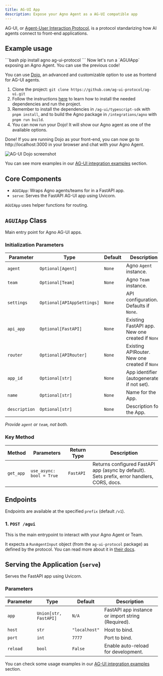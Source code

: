 ```yaml
---
title: AG-UI App
description: Expose your Agno Agent as a AG-UI compatible app
---
```


AG-UI, or [Agent-User Interaction Protocol](https://github.com/ag-ui-protocol/ag-ui), is a protocol standarizing how AI agents connect to front-end applications.


## Example usage

<Steps>
  <Step title="Install the backend dependencies">
    ```bash
    pip install agno ag-ui-protocol
    ```
  </Step>

  <Step title="Run the backend">
    Now let's run a `AGUIApp` exposing an Agno Agent. You can use the previous code!
  </Step>

  <Step title="Run the frontend">


You can use [Dojo](https://github.com/ag-ui-protocol/ag-ui/tree/main/typescript-sdk/apps/dojo), an advanced and customizable option to use as frontend for AG-UI agents.

1. Clone the project: `git clone https://github.com/ag-ui-protocol/ag-ui.git`
2. Follow the instructions [here](https://github.com/ag-ui-protocol/ag-ui/tree/main/typescript-sdk/apps/dojo) to learn how to install the needed dependencies and run the project.
3. Remember to install the dependencies in `/ag-ui/typescript-sdk` with `pnpm install`, and to build the Agno package in `/integrations/agno` with `pnpm run build`.
4. You can now run your Dojo! It will show our Agno agent as one of the available options.
</Step>

<Step title="Chat with your Agno Agent">

Done! If you are running Dojo as your front-end, you can now go to http://localhost:3000 in your browser and chat with your Agno Agent.

</Step>
</Steps>


![AG-UI Dojo screenshot](/images/agui-dojo.png)

You can see more examples in our [AG-UI integration examples](/examples/applications/ag-ui) section.

## Core Components

- `AGUIApp`: Wraps Agno agents/teams for in a FastAPI app.
- `serve`: Serves the FastAPI AG-UI app using Uvicorn.

`AGUIApp` uses helper functions for routing.

## `AGUIApp` Class

Main entry point for Agno AG-UI apps.

### Initialization Parameters

| Parameter  | Type                      | Default | Description                                           |
| ---------- | ------------------------- | ------- | ----------------------------------------------------- |
| `agent`    | `Optional[Agent]`         | `None`  | Agno `Agent` instance.                                |
| `team`     | `Optional[Team]`          | `None`  | Agno `Team` instance.                                 |
| `settings` | `Optional[APIAppSettings]`| `None`  | API configuration. Defaults if `None`.                |
| `api_app`  | `Optional[FastAPI]`       | `None`  | Existing FastAPI app. New one created if `None`.    |
| `router`   | `Optional[APIRouter]`     | `None`  | Existing APIRouter. New one created if `None`.        |
| `app_id`    | `Optional[str]`           | `None`  | App identifier (autogenerated if not set).                         |
| `name`    | `Optional[str]`           | `None`  | Name for the App.                         |
| `description`    | `Optional[str]`           | `None`  |  Description for the App.                         |

*Provide `agent` or `team`, not both.*

### Key Method

| Method | Parameters | Return Type | Description |
|--------|------------|-------------|-------------|
| `get_app` | `use_async: bool = True` | `FastAPI` | Returns configured FastAPI app (async by default). Sets prefix, error handlers, CORS, docs. |


## Endpoints

Endpoints are available at the specified `prefix` (default `/v1`).

### 1. `POST /agui`

This is the main entrypoint to interact with your Agno Agent or Team.

It expects a `RunAgentInput` object (from the `ag-ui-protocol` package) as defined by the protocol. You can read more about it in [their docs](https://docs.ag-ui.com/quickstart/server).


## Serving the Application (`serve`)

Serves the FastAPI app using Uvicorn.

### Parameters

| Parameter | Type                | Default     | Description                                        |
| --------- | ------------------- | ----------- | -------------------------------------------------- |
| `app`     | `Union[str, FastAPI]` | `N/A`       | FastAPI app instance or import string (Required). |
| `host`    | `str`               | `"localhost"` | Host to bind.                                      |
| `port`    | `int`               | `7777`      | Port to bind.                                      |
| `reload`  | `bool`              | `False`     | Enable auto-reload for development.                |


You can check some usage examples in our [AG-UI integration examples](/examples/applications/ag-ui) section.